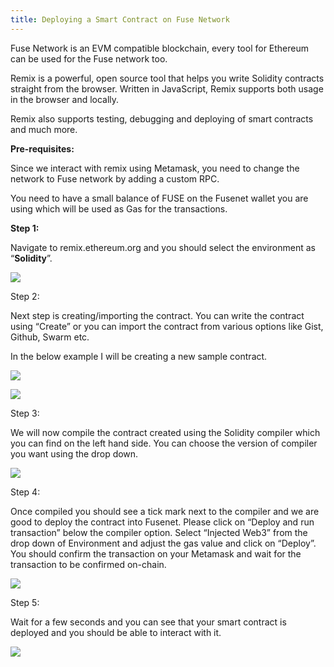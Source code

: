 ```yaml
---
title: Deploying a Smart Contract on Fuse Network
---
```


Fuse Network is an EVM compatible blockchain, every tool for Ethereum can be used for the Fuse network too.

Remix is a powerful, open source tool that helps you write Solidity contracts straight from the browser. Written in JavaScript, Remix supports both usage in the browser and locally.

Remix also supports testing, debugging and deploying of smart contracts and much more.

**Pre-requisites:**

Since we interact with remix using Metamask, you need to change the network to Fuse network by adding a custom RPC.

You need to have a small balance of FUSE on the Fusenet wallet you are using which will be used as Gas for the transactions.

**Step 1:**

Navigate to remix.ethereum.org and you should select the environment as “**Solidity**”.

![](/img/spaces_-MRxFOj-hfekokMwcTbN_uploads_RQHfQCn4N3LI6pHUStHx_image.webp)

Step 2:

Next step is creating/importing the contract. You can write the contract using “Create” or you can import the contract from various options like Gist, Github, Swarm etc.

In the below example I will be creating a new sample contract.

![](/img/spaces_-MRxFOj-hfekokMwcTbN_uploads_PRguxw1bV6sVYWElcXrr_image.webp)

![](/img/spaces_-MRxFOj-hfekokMwcTbN_uploads_vZgDL67fwmuJQvVcot7V_image.webp)

Step 3:

We will now compile the contract created using the Solidity compiler which you can find on the left hand side. You can choose the version of compiler you want using the drop down.

![](/img/spaces_-MRxFOj-hfekokMwcTbN_uploads_SRWOGwJYeuKpkbMIyBYh_image.webp)

Step 4:

Once compiled you should see a tick mark next to the compiler and we are good to deploy the contract into Fusenet. Please click on “Deploy and run transaction” below the compiler option. Select “Injected Web3” from the drop down of Environment and adjust the gas value and click on “Deploy”. You should confirm the transaction on your Metamask and wait for the transaction to be confirmed on-chain.

![](/img/imagdddce.png)

Step 5:

Wait for a few seconds and you can see that your smart contract is deployed and you should be able to interact with it.

![](/img/spaces_-MRxFOj-hfekokMwcTbN_uploads_3WdAm5sqiLdeKN77EDNw_image.webp)
